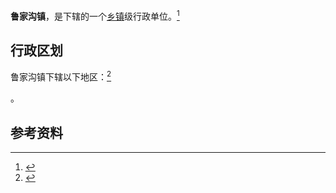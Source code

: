 {{中国乡级行政区|62/11/02/105/000}}

'''鲁家沟镇'''，是{{PRC admin/fullname|62/11/02/105/000|3}}下辖的一个[[乡镇|乡镇]]级行政单位。<ref>{{PRC admin/ref sgc|{{PRC admin/parent|62/11/02/105/000}}}}</ref>

== 行政区划 ==

鲁家沟镇下辖以下地区：<ref>{{PRC admin/ref sgc|62/11/02/105/000}}</ref>

{{PRC admin/children|62/11/02/105/000}}。

== 参考资料 ==

{{reflist}}

{{行政区划小作品}}
{{PRC admin/navcat|62/11/02/105/000}}